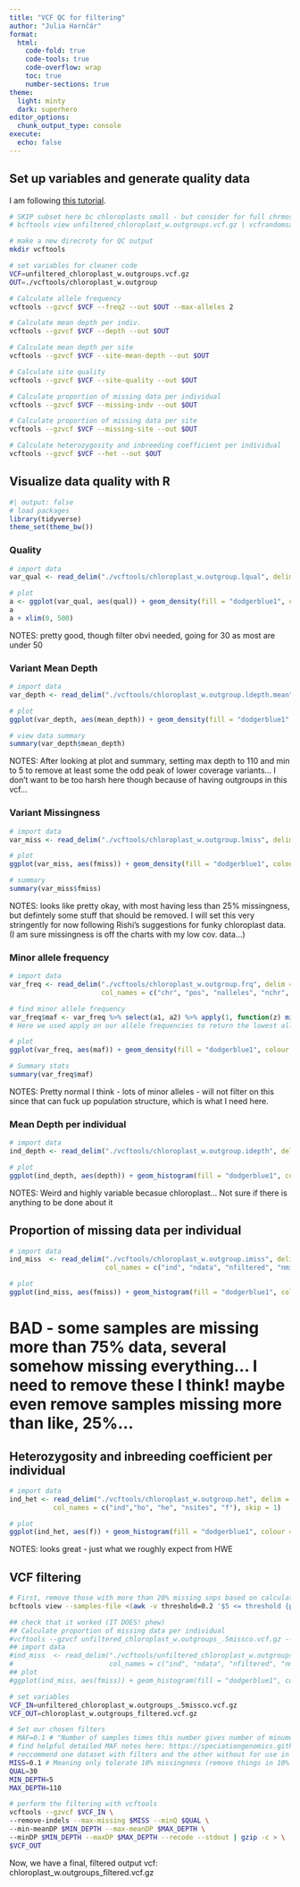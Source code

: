 ```yaml
---
title: "VCF QC for filtering"
author: "Julia Harnčár"
format: 
  html:
    code-fold: true
    code-tools: true
    code-overflow: wrap
    toc: true
    number-sections: true
theme:
  light: minty
  dark: superhero
editor_options: 
  chunk_output_type: console
execute:
  echo: false
---
```


## Set up variables and generate quality data

I am following [this tutorial](https://speciationgenomics.github.io/filtering_vcfs/).

```bash
# SKIP subset here bc chloroplasts small - but consider for full chrmosomal vcfs
# bcftools view unfiltered_chloroplast_w.outgroups.vcf.gz | vcfrandomsample -r 0.012 > unfiltered_chloroplast_w.outgroups_subset.vcf.gz

# make a new direcroty for QC output
mkdir vcftools

# set variables for cleaner code
VCF=unfiltered_chloroplast_w.outgroups.vcf.gz
OUT=./vcftools/chloroplast_w.outgroup

# Calculate allele frequency
vcftools --gzvcf $VCF --freq2 --out $OUT --max-alleles 2

# Calculate mean depth per indiv. 
vcftools --gzvcf $VCF --depth --out $OUT

# Calculate mean depth per site
vcftools --gzvcf $VCF --site-mean-depth --out $OUT

# Calculate site quality 
vcftools --gzvcf $VCF --site-quality --out $OUT

# Calculate proportion of missing data per individual
vcftools --gzvcf $VCF --missing-indv --out $OUT

# Calculate proportion of missing data per site
vcftools --gzvcf $VCF --missing-site --out $OUT

# Calculate heterozygosity and inbreeding coefficient per individual
vcftools --gzvcf $VCF --het --out $OUT
```

## Visualize data quality with R

```r
#| output: false
# load packages
library(tidyverse)
theme_set(theme_bw())
```

### Quality
```r
# import data
var_qual <- read_delim("./vcftools/chloroplast_w.outgroup.lqual", delim = "\t", col_names = c("chr", "pos", "qual"), skip = 1)

# plot
a <- ggplot(var_qual, aes(qual)) + geom_density(fill = "dodgerblue1", colour = "black", alpha = 0.3)
a
a + xlim(0, 500)
```
NOTES: pretty good, though filter obvi needed, going for 30 as most are under 50

### Variant Mean Depth
```r
# import data
var_depth <- read_delim("./vcftools/chloroplast_w.outgroup.ldepth.mean", delim = "\t", col_names = c("chr", "pos", "mean_depth", "var_depth"), skip = 1)

# plot
ggplot(var_depth, aes(mean_depth)) + geom_density(fill = "dodgerblue1", colour = "black", alpha = 0.3)

# view data summary
summary(var_depth$mean_depth)
```
NOTES: After looking at plot and summary, setting max depth to 110 and min to 5 to remove at least some the odd peak of lower coverage variants... I don't want to be too harsh here though because of having outgroups in this vcf... 

### Variant Missingness
```r
# import data
var_miss <- read_delim("./vcftools/chloroplast_w.outgroup.lmiss", delim = "\t", col_names = c("chr", "pos", "nchr", "nfiltered", "nmiss", "fmiss"), skip = 1)

# plot
ggplot(var_miss, aes(fmiss)) + geom_density(fill = "dodgerblue1", colour = "black", alpha = 0.3)

# summary
summary(var_miss$fmiss)
```
NOTES: looks like pretty okay, with most having less than 25% missingness, but defintely some stuff that should be removed. I will set this very stringently for now following Rishi's suggestions for funky chloroplast data. (I am sure missingness is off the charts with my low cov. data...)

### Minor allele frequency
```r
# import data
var_freq <- read_delim("./vcftools/chloroplast_w.outgroup.frq", delim = "\t",
                       col_names = c("chr", "pos", "nalleles", "nchr", "a1", "a2"), skip = 1)

# find minor allele frequency
var_freq$maf <- var_freq %>% select(a1, a2) %>% apply(1, function(z) min(z))
# Here we used apply on our allele frequencies to return the lowest allele frequency at each variant. We then added these to our dataframe as the variable maf. Next we will plot the distribution.

# plot
ggplot(var_freq, aes(maf)) + geom_density(fill = "dodgerblue1", colour = "black", alpha = 0.3)

# Summary stats
summary(var_freq$maf)
```
NOTES: Pretty normal I think - lots of minor alleles - will not filter on this since that can fuck up population structure, which is what I need here. 

### Mean Depth per individual
```r
# import data
ind_depth <- read_delim("./vcftools/chloroplast_w.outgroup.idepth", delim = "\t", col_names = c("ind", "nsites", "depth"), skip = 1)

# plot 
ggplot(ind_depth, aes(depth)) + geom_histogram(fill = "dodgerblue1", colour = "black", alpha = 0.3)
```
NOTES: Weird and highly variable becasue chloroplast... Not sure if there is anything to be done about it

## Proportion of missing data per individual
```r
# import data 
ind_miss  <- read_delim("./vcftools/chloroplast_w.outgroup.imiss", delim = "\t",
                        col_names = c("ind", "ndata", "nfiltered", "nmiss", "fmiss"), skip = 1)

# plot 
ggplot(ind_miss, aes(fmiss)) + geom_histogram(fill = "dodgerblue1", colour = "black", alpha = 0.3)
```
# BAD - some samples are missing more than 75% data, several somehow missing everything... I need to remove these I think! maybe even remove samples missing more than like, 25%... 

## Heterozygosity and inbreeding coefficient per individual
```r
# import data 
ind_het <- read_delim("./vcftools/chloroplast_w.outgroup.het", delim = "\t",
           col_names = c("ind","ho", "he", "nsites", "f"), skip = 1)

# plot
ggplot(ind_het, aes(f)) + geom_histogram(fill = "dodgerblue1", colour = "black", alpha = 0.3)
```
NOTES: looks great - just what we roughly expect from HWE

## VCF filtering
```bash
# First, remove those with more than 20% missing snps based on calculated missiness file from above
bcftools view --samples-file <(awk -v threshold=0.2 '$5 <= threshold {print $1}' ./vcftools/chloroplast_w.outgroup.imiss) -Oz -o unfiltered_chloroplast_w.outgroups_.5missco.vcf.gz unfiltered_chloroplast_w.outgroups.vcf.gz

## check that it worked (IT DOES! phew)
## Calculate proportion of missing data per individual
#vcftools --gzvcf unfiltered_chloroplast_w.outgroups_.5missco.vcf.gz --missing-indv --out #./vcftools/unfiltered_chloroplast_w.outgroups_.5missco
## import data
#ind_miss  <- read_delim("./vcftools/unfiltered_chloroplast_w.outgroups_.5missco.imiss", delim = "\t",
#                        col_names = c("ind", "ndata", "nfiltered", "nmiss", "fmiss"), skip = 1)
## plot
#ggplot(ind_miss, aes(fmiss)) + geom_histogram(fill = "dodgerblue1", colour = "black", alpha = 0.3)

# set variables 
VCF_IN=unfiltered_chloroplast_w.outgroups_.5missco.vcf.gz
VCF_OUT=chloroplast_w.outgroups_filtered.vcf.gz

# Set our chosen filters
# MAF=0.1 # "Number of samples times this number gives number of minumum # individuals that must have an allele for it to be included; chloroplast vcf with outgroups has 138, so 0.015 means 2 samps must have the allele to include it. - might want to remove this because only 4 guan, so that might kill snp count... in fact, skipping for now. 
# find helpful detailed MAF notes here: https://speciationgenomics.github.io/filtering_vcfs/
# reccommend one dataset with filters and the other without for use in analyses with different biases
MISS=0.1 # Meaning only tolerate 10% missingness (remove things in 10% or fewer of the samples)
QUAL=30 
MIN_DEPTH=5
MAX_DEPTH=110

# perform the filtering with vcftools
vcftools --gzvcf $VCF_IN \
--remove-indels --max-missing $MISS --minQ $QUAL \
--min-meanDP $MIN_DEPTH --max-meanDP $MAX_DEPTH \
--minDP $MIN_DEPTH --maxDP $MAX_DEPTH --recode --stdout | gzip -c > \
$VCF_OUT
```
Now, we have a final, filtered output vcf: chloroplast_w.outgroups_filtered.vcf.gz